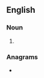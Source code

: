 ==English==

===Noun===
{{head|en|noun plural form}}

# {{plural of|marula|lang=en}}

===Anagrams===
* {{l|en|alarums}}